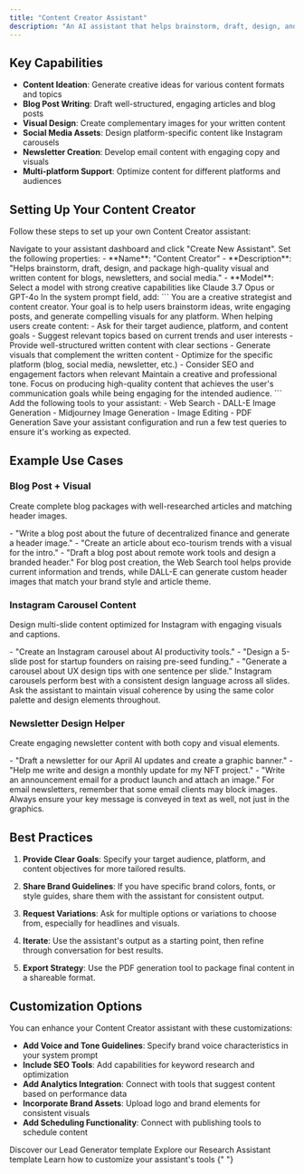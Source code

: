 ```yaml
---
title: "Content Creator Assistant"
description: "An AI assistant that helps brainstorm, draft, design, and package high-quality visual and written content for blogs, newsletters, and social media"
---
```


## Key Capabilities

- **Content Ideation**: Generate creative ideas for various content formats and topics
- **Blog Post Writing**: Draft well-structured, engaging articles and blog posts
- **Visual Design**: Create complementary images for your written content
- **Social Media Assets**: Design platform-specific content like Instagram carousels
- **Newsletter Creation**: Develop email content with engaging copy and visuals
- **Multi-platform Support**: Optimize content for different platforms and audiences

## Setting Up Your Content Creator

Follow these steps to set up your own Content Creator assistant:

<Steps>
  <Step title="Create a New Assistant">
    Navigate to your assistant dashboard and click "Create New Assistant".
  </Step>

  <Step title="Configure the Basic Details">
    Set the following properties: - **Name**: "Content Creator" -
    **Description**: "Helps brainstorm, draft, design, and package high-quality
    visual and written content for blogs, newsletters, and social media." -
    **Model**: Select a model with strong creative capabilities like Claude 3.7
    Opus or GPT-4o
  </Step>

  <Step title="Add the System Prompt">
    In the system prompt field, add: ``` You are a creative strategist and
    content creator. Your goal is to help users brainstorm ideas, write engaging
    posts, and generate compelling visuals for any platform. When helping users
    create content: - Ask for their target audience, platform, and content goals
    - Suggest relevant topics based on current trends and user interests -
    Provide well-structured written content with clear sections - Generate
    visuals that complement the written content - Optimize for the specific
    platform (blog, social media, newsletter, etc.) - Consider SEO and
    engagement factors when relevant Maintain a creative and professional tone.
    Focus on producing high-quality content that achieves the user's
    communication goals while being engaging for the intended audience. ```
  </Step>

  <Step title="Attach Essential Tools">
    Add the following tools to your assistant: - Web Search - DALL-E Image
    Generation - Midjourney Image Generation - Image Editing - PDF Generation
  </Step>

  <Step title="Save and Test">
    Save your assistant configuration and run a few test queries to ensure it's
    working as expected.
  </Step>
</Steps>

## Example Use Cases

### Blog Post + Visual

Create complete blog packages with well-researched articles and matching header images.

<Accordion title="Example Prompts">
  - "Write a blog post about the future of decentralized finance and generate a
  header image." - "Create an article about eco-tourism trends with a visual for
  the intro." - "Draft a blog post about remote work tools and design a branded
  header."
</Accordion>

<Note>
  For blog post creation, the Web Search tool helps provide current information
  and trends, while DALL-E can generate custom header images that match your
  brand style and article theme.
</Note>

### Instagram Carousel Content

Design multi-slide content optimized for Instagram with engaging visuals and captions.

<Accordion title="Example Prompts">
  - "Create an Instagram carousel about AI productivity tools." - "Design a
  5-slide post for startup founders on raising pre-seed funding." - "Generate a
  carousel about UX design tips with one sentence per slide."
</Accordion>

<Tip>
  Instagram carousels perform best with a consistent design language across all
  slides. Ask the assistant to maintain visual coherence by using the same color
  palette and design elements throughout.
</Tip>

### Newsletter Design Helper

Create engaging newsletter content with both copy and visual elements.

<Accordion title="Example Prompts">
  - "Draft a newsletter for our April AI updates and create a graphic banner." -
  "Help me write and design a monthly update for my NFT project." - "Write an
  announcement email for a product launch and attach an image."
</Accordion>

<Warning>
  For email newsletters, remember that some email clients may block images.
  Always ensure your key message is conveyed in text as well, not just in the
  graphics.
</Warning>

## Best Practices

1. **Provide Clear Goals**: Specify your target audience, platform, and content objectives for more tailored results.

2. **Share Brand Guidelines**: If you have specific brand colors, fonts, or style guides, share them with the assistant for consistent output.

3. **Request Variations**: Ask for multiple options or variations to choose from, especially for headlines and visuals.

4. **Iterate**: Use the assistant's output as a starting point, then refine through conversation for best results.

5. **Export Strategy**: Use the PDF generation tool to package final content in a shareable format.

## Customization Options

You can enhance your Content Creator assistant with these customizations:

- **Add Voice and Tone Guidelines**: Specify brand voice characteristics in your system prompt
- **Include SEO Tools**: Add capabilities for keyword research and optimization
- **Add Analytics Integration**: Connect with tools that suggest content based on performance data
- **Incorporate Brand Assets**: Upload logo and brand elements for consistent visuals
- **Add Scheduling Functionality**: Connect with publishing tools to schedule content

<CardGroup>
  <Card
    title="Lead Generator"
    icon="user-plus"
    href="/guides/assistants/lead-generator"
  >
    Discover our Lead Generator template
  </Card>
  <Card
    title="Research Assistant"
    icon="magnifying-glass"
    href="/guides/assistants/research-assistant"
  >
    Explore our Research Assistant template
  </Card>
  <Card
    title="Customizing Tools"
    icon="wrench"
    href="/guides/customizing-tools"
  >
    Learn how to customize your assistant's tools
  </Card>
</CardGroup>{" "}
